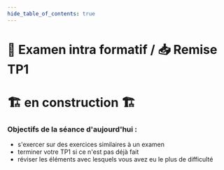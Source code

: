 ```yaml
---
hide_table_of_contents: true
---
```


# 📝 Examen intra formatif / 📥 Remise TP1

# 🏗️ en construction 🏗

### Objectifs de la séance d'aujourd'hui :
- s'exercer sur des exercices similaires à un examen
- terminer votre TP1 si ce n'est pas déjà fait
- réviser les éléments avec lesquels vous avez eu le plus de difficulté



